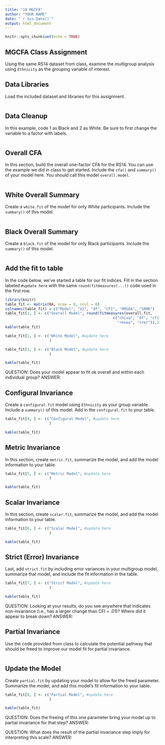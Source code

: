 ```yaml
---
title: "10 MGCFA"
author: "YOUR NAME"
date: "`r Sys.Date()`"
output: html_document
---
```


```r
knitr::opts_chunk$set(echo = TRUE)
```

## MGCFA Class Assignment

Using the same RS14 dataset from class, examine the multigroup analysis using `Ethnicity` as the grouping variable of interest. 

## Data Libraries

Load the included dataset and libraries for this assignment. 

```r

```

## Data Cleanup

In this example, code 1 as Black and 2 as White. Be sure to first change the variable to a factor with labels. 

```r

```

## Overall CFA

In this section, build the overall one-factor CFA for the RS14. You can use the example we did in class to get started. Include the `cfa()` and `summary()` of your model here. You should call this model `overall.model`.

```r

```

## White Overall Summary

Create a `white.fit` of the model for only White participants. Include the `summary()` of this model. 

```r

```

## Black Overall Summary

Create a `black.fit` of the model for only Black participants. Include the `summary()` of this model. 

```r

```

## Add the fit to table

In the code below, we've started a table for our fit indices. Fill in the section labeled `#update here` with the same `round(fitmeasures(...))` code used in the first row. 

```r
library(knitr)
table_fit <- matrix(NA, nrow = 8, ncol = 6)
colnames(table_fit) = c("Model", "X2", "df", "CFI", "RMSEA", "SRMR")
table_fit[1, ] <- c("Overall Model", round(fitmeasures(overall.fit, 
                                                 c("chisq", "df", "cfi",
                                                   "rmsea", "srmr")),3))
kable(table_fit)

table_fit[2, ] <- c("White Model", #update here
                    )

table_fit[3, ] <- c("Black Model", #update here
                    )

kable(table_fit)
```

QUESTION: Does your model appear to fit ok overall and within each individual group? 
ANSWER: 

## Configural Invariance

Create a `configural.fit` model using `Ethnicity` as your group variable. Include a `summary()` of this model. Add in the `configural.fit` to your table. 

```r


table_fit[4, ] <- c("Configural Model", #update here
                    )

kable(table_fit)
```

## Metric Invariance

In this section, create `metric.fit`, summarize the model, and add the model information to your table. 

```r


table_fit[5, ] <- c("Metric Model", #update here
                    )

kable(table_fit)
```

## Scalar Invariance

In this section, create `scalar.fit`, summarize the model, and add the model information to your table.  

```r

table_fit[6, ] <- c("Scalar Model", #update here
                    )

kable(table_fit)
```

## Strict (Error) Invariance

Last, add `strict.fit` by including error variances in your multigroup model, summarize that model, and include the fit information in the table. 

```r

table_fit[7, ] <- c("Strict Model", #update here
                    )

kable(table_fit)
```

QUESTION: Looking at your results, do you see anywhere that indicates non-invariance (i.e., has a larger change than CFI = .01)? Where did it appear to break down?
ANSWER:

## Partial Invariance

Use the code provided from class to calculate the potential pathway that should be freed to improve our model fit for partial invariance. 

```r

```

## Update the Model

Create `partial.fit` by updating your model to allow for the freed parameter. Summarize the model, and add this model's fit information to your table. 

```r

table_fit[8, ] <- c("Partial Model", #update here
                    )

kable(table_fit)
```

QUESTION: Does the freeing of this one parameter bring your model up to partial invariance for that step? 
ANSWER:

QUESTION: What does the result of the partial invariance step imply for interpreting this scale? 
ANSWER: